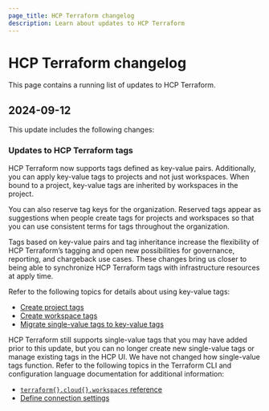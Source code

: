 ```yaml
---
page_title: HCP Terraform changelog
description: Learn about updates to HCP Terraform
---
```


# HCP Terraform changelog

This page contains a running list of updates to HCP Terraform.

## 2024-09-12

This update includes the following changes:

### Updates to HCP Terraform tags 

HCP Terraform now supports tags defined as key-value pairs. Additionally, you can apply key-value tags to projects and not just workspaces. When bound to a project, key-value tags are inherited by workspaces in the project. 

You can also reserve tag keys for the organization. Reserved tags appear as suggestions when people create tags for projects and workspaces so that you can use consistent terms for tags throughout the organization.

Tags based on key-value pairs and tag inheritance increase the flexibility of HCP Terraform’s tagging and open new possibilities for governance, reporting, and chargeback use cases. These changes bring us closer to being able to synchronize HCP Terraform tags with infrastructure resources at apply time.

Refer to the following topics for details about using key-value tags:

- [Create project tags](/terraform/cloud-docs/projects/manage#define-project-tags)
- [Create workspace tags](/terraform/cloud-docs/workspaces/create#define-workspace-tags)
- [Migrate single-value tags to key-value tags](/terraform/cloud-docs/workspaces/create#migrating-to-key-value-tags)

HCP Terraform still supports single-value tags that you may have added prior to this update, but you can no longer create new single-value tags or manage existing tags in the HCP UI. We have not changed how single-value tags function. Refer to the following topics in the Terraform CLI and configuration language documentation for additional information:   

- [`terraform{}.cloud{}.workspaces` reference](/terraform/language/terraform#terraform-cloud-workspaces)
- [Define connection settings](/terraform/cli/cloud/settings#define-connection-settings)

